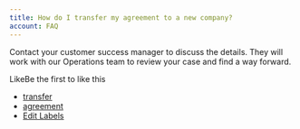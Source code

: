 ```yaml
---
title: How do I transfer my agreement to a new company?
account: FAQ 
---
```

Contact your customer success manager to discuss the details. They will work with our Operations team to review your case and find a way forward.

LikeBe the first to like this

*   [transfer](/label/FAQ/transfer)
*   [agreement](/label/FAQ/agreement)
*   [Edit Labels](# "Edit Labels (Type 'l')")




